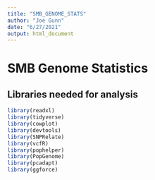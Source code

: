 ```yaml
---
title: "SMB_GENOME_STATS"
author: "Joe Gunn"
date: "6/27/2021"
output: html_document
---
```


# SMB Genome Statistics

## Libraries needed for analysis
```r
library(readxl)
library(tidyverse)
library(cowplot)
library(devtools)
library(SNPRelate)
library(vcfR)
library(pophelper)
library(PopGenome)
library(pcadapt)
library(ggforce)
```


```r

```